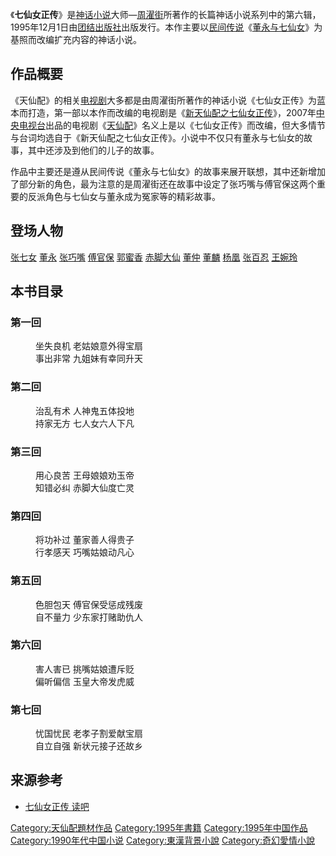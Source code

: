 《'''七仙女正传'''》是[[神话|神话]][[小说|小说]]大师—[[周濯街|周濯街]]所著作的长篇神话小说系列中的第六辑，1995年12月1日由[[团结出版社|团结出版社]]出版发行。本作主要以[[民俗学|民间传说]]《[[董永与七仙女|董永与七仙女]]》为基照而改编扩充内容的神话小说。

== 作品概要 ==
《天仙配》的相关[[电视剧|电视剧]]大多都是由周濯街所著作的神话小说《七仙女正传》为蓝本而打造，第一部以本作而改编的电视剧是《[[新天仙配之七仙女正传|新天仙配之七仙女正传]]》，2007年[[中国中央电视台|中央电视台]]出品的电视剧《[[天仙配_(2007年电视剧)|天仙配]]》名义上是以《七仙女正传》而改编，但大多情节与台词均选自于《新天仙配之七仙女正传》。小说中不仅只有董永与七仙女的故事，其中还涉及到他们的儿子的故事。

作品中主要还是遵从民间传说《董永与七仙女》的故事来展开联想，其中还新增加了部分新的角色，最为注意的是周濯街还在故事中设定了张巧嘴与傅官保这两个重要的反派角色与七仙女与董永成为冤家等的精彩故事。

== 登场人物 ==
[[张七女|张七女]]
[[董永|董永]]
[[张巧嘴|张巧嘴]]
[[傅官保|傅官保]]
[[郭蜜香|郭蜜香]]
[[赤脚大仙|赤脚大仙]]
[[董仲|董仲]]
[[董麟|董麟]]
[[杨凰|杨凰]]
[[张百忍|张百忍]]
[[王婉玲|王婉玲]]

== 本书目录 ==
=== 第一回 ===
:坐失良机 老姑娘意外得宝扇
:事出非常 九姐妹有幸同升天

=== 第二回 ===
:治乱有术 人神鬼五体投地
:持家无方 七人女六人下凡

=== 第三回 ===
:用心良苦 王母娘娘劝玉帝
:知错必纠 赤脚大仙度亡灵

=== 第四回 ===
:将功补过 董家善人得贵子
:行孝感天 巧嘴姑娘动凡心

=== 第五回 ===
:色胆包天 傅官保受惩成残废
:自不量力 少东家打赌助仇人

=== 第六回 ===
:害人害已 挑嘴姑娘遭斥贬
:偏听偏信 玉皇大帝发虎威

=== 第七回 ===
:忧国忧民 老孝子割爱献宝扇
:自立自强 新状元接子还故乡

== 来源参考 ==
*[https://web.archive.org/web/20070701085515/http://www.du8.com/novel/html/20070111/130/index.html 七仙女正传 读吧]

{{DEFAULTSORT:Qi Xian Nv Zheng Zhuan}}
{{Chinese literature-stub}}
[[Category:天仙配題材作品|Category:天仙配題材作品]]
[[Category:1995年書籍|Category:1995年書籍]]
[[Category:1995年中国作品|Category:1995年中国作品]]
[[Category:1990年代中国小说|Category:1990年代中国小说]]
[[Category:東漢背景小說|Category:東漢背景小說]]
[[Category:奇幻愛情小說|Category:奇幻愛情小說]]